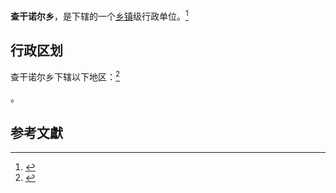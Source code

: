 {{中国乡级行政区|65/28/29/204/000}}

'''查干诺尔乡'''，是{{PRC admin/fullname|65/28/29/204/000|3}}下辖的一个[[乡镇|乡镇]]级行政单位。<ref>{{PRC admin/ref sgc|{{PRC admin/parent|65/28/29/204/000}}}}</ref>

== 行政区划 ==

查干诺尔乡下辖以下地区：<ref>{{PRC admin/ref sgc|65/28/29/204/000}}</ref>

{{PRC admin/children|65/28/29/204/000}}。

== 参考文獻 ==

{{reflist}}

{{行政区划小作品}}
{{PRC admin/navcat|65/28/29/204/000}}